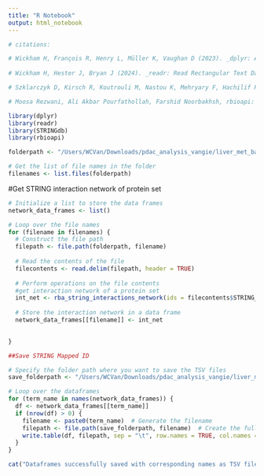 ---
title: "R Notebook"
output: html_notebook
---

```{r}
# citations:

# Wickham H, François R, Henry L, Müller K, Vaughan D (2023). _dplyr: A Grammar of Data Manipulation_. R package version 1.1.4, <https://CRAN.R-project.org/package=dplyr>.
  
# Wickham H, Hester J, Bryan J (2024). _readr: Read Rectangular Text Data_. R package version 2.1.5, <https://CRAN.R-project.org/package=readr>.

# Szklarczyk D, Kirsch R, Koutrouli M, Nastou K, Mehryary F, Hachilif R, Annika GL, Fang T, Doncheva NT, Pyysalo S, Bork P, Jensen LJ, von Mering C. 'The STRING database in 2023: protein-protein association networks and functional enrichment analyses for any sequenced genome of interest.' Nucleic Acids Res. 2023 Jan 6;51(D1):D638-646

# Moosa Rezwani, Ali Akbar Pourfathollah, Farshid Noorbakhsh, rbioapi: user-friendly R interface to biologic web services’ API, Bioinformatics, Volume 38, Issue 10, 15 May 2022, Pages 2952–2953, https://doi.org/10.1093/bioinformatics/btac172

library(dplyr)
library(readr)
library(STRINGdb) 
library(rbioapi)

```


```{r}
folderpath <- "/Users/WCVan/Downloads/pdac_analysis_vangie/liver_met_basal_results/mapped_ids_msigdb/liver_met_basal_negative_genesets"
```


```{r}
# Get the list of file names in the folder
filenames <- list.files(folderpath)
```


#Get STRING interaction network of protein set

```{r}
# Initialize a list to store the data frames
network_data_frames <- list()

# Loop over the file names
for (filename in filenames) {
  # Construct the file path
  filepath <- file.path(folderpath, filename)
  
  # Read the contents of the file
  filecontents <- read.delim(filepath, header = TRUE)
  
  # Perform operations on the file contents
  #get interaction network of a protein set
  int_net <- rba_string_interactions_network(ids = filecontents$STRING_id, species = 9606)
  
  # Store the interaction network in a data frame
  network_data_frames[[filename]] <- int_net

  
}
```


```{r}
##Save STRING Mapped ID

# Specify the folder path where you want to save the TSV files
save_folderpath <- "/Users/WCVan/Downloads/pdac_analysis_vangie/liver_met_basal_results/get_interaction_network_msigdb/liver_met_basal_negative_genesets"

# Loop over the dataframes
for (term_name in names(network_data_frames)) {
  df <- network_data_frames[[term_name]]
  if (nrow(df) > 0) {
    filename <- paste0(term_name)  # Generate the filename
    filepath <- file.path(save_folderpath, filename)  # Create the full filepath
    write.table(df, filepath, sep = "\t", row.names = TRUE, col.names = TRUE, quote=FALSE)  # Save as TSV
  }
}

cat("Dataframes successfully saved with corresponding names as TSV files.\n")


```




